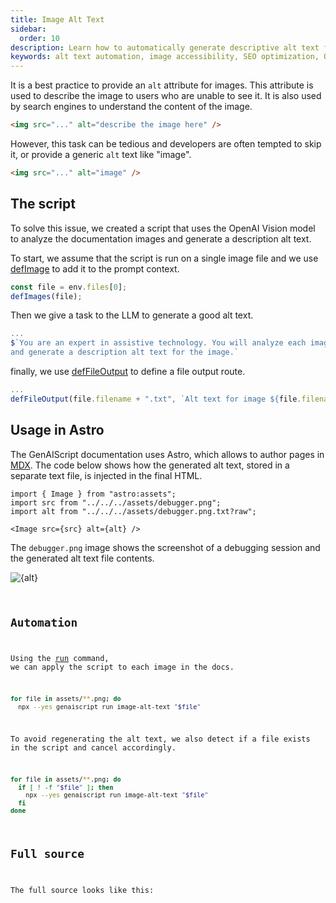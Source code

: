 ```yaml
---
title: Image Alt Text
sidebar:
  order: 10
description: Learn how to automatically generate descriptive alt text for images using OpenAI Vision model to enhance accessibility and SEO.
keywords: alt text automation, image accessibility, SEO optimization, OpenAI Vision, Astro integration
---
```



It is a best practice to provide an `alt` attribute for images.
This attribute is used to describe the image to users who are unable to see it.
It is also used by search engines to understand the content of the image.

```html "alt"
<img src="..." alt="describe the image here" />
```

However, this task can be tedious and developers are often tempted to skip it, or provide a generic `alt` text like "image".

```html
<img src="..." alt="image" />
```

## The script

To solve this issue, we created a script that uses the OpenAI Vision model to analyze the documentation
images and generate a description alt text.

To start, we assume that the script is run on a single image file
and we use [defImage](/genaiscript/reference/scripts/images) to add it to the prompt context.

```js title="image-alt-text.genai.mjs"
const file = env.files[0];
defImages(file);
```

Then we give a task to the LLM to generate a good alt text.

```js title="image-alt-text.genai.mjs" wrap
...
$`You are an expert in assistive technology. You will analyze each image
and generate a description alt text for the image.`
```

finally, we use [defFileOutput](/genaiscript/reference/scripts/file-output) to define
a file output route.

```js title="image-alt-text.genai.mjs" wrap
...
defFileOutput(file.filename + ".txt", `Alt text for image ${file.filename}`)
```

## Usage in Astro

The GenAIScript documentation uses Astro, which allows to author pages in [MDX](https://docs.astro.build/en/guides/markdown-content/).
The code below shows how the generated alt text, stored in a separate text file, is injected in the final HTML.

```mdx
import { Image } from "astro:assets";
import src from "../../../assets/debugger.png";
import alt from "../../../assets/debugger.png.txt?raw";

<Image src={src} alt={alt} />
```

The `debugger.png` image shows the screenshot of a debugging session and the generated alt text file contents.

<Image src={src} alt={alt} />

<Code
  code={alt}
  wrap={true}
  lang="txt"
  title="debugger.png.txt"
/>

## Automation

Using the [run](/genaiscript/reference/cli/run) command, we can apply the script to each image in the docs.

```sh
for file in assets/**.png; do
  npx --yes genaiscript run image-alt-text "$file"
```

To avoid regenerating the alt text, we also detect if a file exists in the script and cancel accordingly.

```sh title="image-alt-text.genai.mjs" wrap
for file in assets/**.png; do
  if [ ! -f "$file" ]; then
    npx --yes genaiscript run image-alt-text "$file"
  fi
done
```

## Full source

The full source looks like this:

<Code
  code={scriptSrc}
  wrap={true}
  lang="js"
  title="image-alt-text.genai.mjs"
/>
